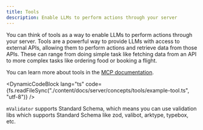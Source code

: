 ```yaml
---
title: Tools
description: Enable LLMs to perform actions through your server
---
```



You can think of tools as a way to enable LLMs to perform actions through your server. Tools are a powerful way to provide LLMs with access to external APIs, allowing them to perform actions and retrieve data from those APIs. These can range from doing simple task like fetching data from an API to more complex tasks like ordering food or booking a flight.

You can learn more about tools in the [MCP documentation](https://modelcontextprotocol.io/docs/concepts/tools).

<DynamicCodeBlock lang="ts" code={fs.readFileSync("./content/docs/server/concepts/tools/example-tool.ts", "utf-8")} />

`mValidator` supports Standard Schema, which means you can use validation libs which supports Standard Schema like zod, valibot, arktype, typebox, etc.